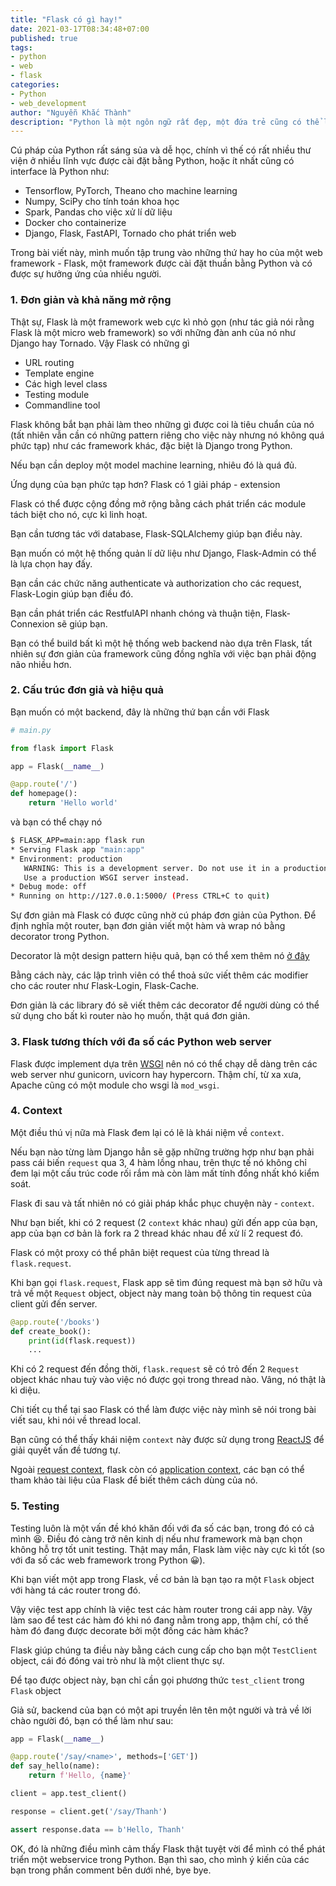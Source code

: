 ```yaml
---
title: "Flask có gì hay!"
date: 2021-03-17T08:34:48+07:00
published: true
tags:
- python
- web
- flask
categories:
- Python
- web_development
author: "Nguyễn Khắc Thành"
description: "Python là một ngôn ngữ rất đẹp, một đứa trẻ cũng có thể làm quen với lập trình bằng Python. Và chẳng có gì lạ khi có những lớp học lập trình cho trẻ con được mở ra và ngôn ngữ mà họ chọn lại là Python."
---
```



Cú pháp của Python rất sáng sủa và dễ học, chính vì thế có rất nhiều thư viện ở nhiều lĩnh vực được cài đặt bằng Python, hoặc ít nhất cũng có interface là Python như:

- Tensorflow, PyTorch, Theano cho machine learning
- Numpy, SciPy cho tính toán khoa học
- Spark, Pandas cho việc xử lí dữ liệu
- Docker cho containerize
- Django, Flask, FastAPI, Tornado cho phát triển web

Trong bài viết này, mình muốn tập trung vào những thứ hay ho của một web framework - Flask, một framework được cài đặt thuần bằng Python và có được sự hưởng ứng của nhiều người.


### 1. Đơn giản và khả năng mở rộng

Thật sự, Flask là một framework web cực kì nhỏ gọn (như tác giả nói rằng Flask là một micro web framework) so với những đàn anh của nó như Django hay Tornado. Vậy Flask có những gì

- URL routing
- Template engine
- Các high level class
- Testing module
- Commandline tool

Flask không bắt bạn phải làm theo những gì được coi là tiêu chuẩn của nó (tất nhiên vẫn cần có những pattern riêng cho việc này nhưng nó không quá phức tạp) như các framework khác, đặc biệt là Django trong Python.

Nếu bạn cần deploy một model machine learning, nhiêu đó là quá đủ.

Ứng dụng của bạn phức tạp hơn? Flask có 1 giải pháp - extension

Flask có thể được cộng đồng mở rộng bằng cách phát triển các module tách biệt cho nó, cực kì linh hoạt.

Bạn cần tương tác với database, Flask-SQLAlchemy giúp bạn điều này.

Bạn muốn có một hệ thống quản lí dữ liệu như Django, Flask-Admin có thể là lựa chọn hay đấy.

Bạn cần các chức năng authenticate và authorization cho các request, Flask-Login giúp bạn điều đó.

Bạn cần phát triển các RestfulAPI nhanh chóng và thuận tiện, Flask-Connexion sẽ giúp bạn.

Bạn có thể build bất kì một hệ thống web backend nào dựa trên Flask, tất nhiên sự đơn giản của framework cũng đồng nghĩa với việc bạn phải động não nhiều hơn.

### 2. Cấu trúc đơn giả và hiệu quả

Bạn muốn có một backend, đây là những thứ bạn cần với Flask

```python
# main.py

from flask import Flask

app = Flask(__name__)

@app.route('/')
def homepage():
	return 'Hello world'
```

và bạn có thể chạy nó

```sh
$ FLASK_APP=main:app flask run
* Serving Flask app "main:app"
* Environment: production
   WARNING: This is a development server. Do not use it in a production deployment.
   Use a production WSGI server instead.
* Debug mode: off
* Running on http://127.0.0.1:5000/ (Press CTRL+C to quit)
```

Sự đơn giản mà Flask có được cũng nhờ cú pháp đơn giản của Python. Để định nghĩa một router, bạn đơn giản viết một hàm và wrap nó bằng decorator trong Python.

Decorator là một design pattern hiệu quả, bạn có thể xem thêm nó [ở đây](https://en.wikipedia.org/wiki/Decorator_pattern)

Bằng cách này, các lập trình viên có thể thoả sức viết thêm các modifier cho các router như Flask-Login, Flask-Cache.

Đơn giản là các library đó sẽ viết thêm các decorator để người dùng có thể sử dụng cho bất kì router nào họ muốn, thật quá đơn giản.

### 3. Flask tương thích với đa số các Python web server

Flask được implement dựa trên [WSGI](https://wsgi.readthedocs.io/en/latest/what.html) nên nó có thể chạy dễ dàng trên các web server như gunicorn, uvicorn hay hypercorn. Thậm chí, từ xa xưa, Apache cũng có một module cho wsgi là `mod_wsgi`.


### 4. Context

Một điều thú vị nữa mà Flask đem lại có lẽ là khái niệm về `context`.

Nếu bạn nào từng làm Django hẳn sẽ gặp những trường hợp như bạn phải pass cái biến `request` qua 3, 4 hàm lồng nhau, trên thực tế nó không chỉ đem lại một cấu trúc code rối rắm mà còn làm mất tính đồng nhất khó kiểm soát.

Flask đi sau và tất nhiên nó có giải pháp khắc phục chuyện này - `context`.

Như bạn biết, khi có 2 request (2 `context` khác nhau) gửi đến app của bạn, app của bạn cơ bản là fork ra 2 thread khác nhau để xử lí 2 request đó.

Flask có một proxy có thể phân biệt request của từng thread là `flask.request`.

Khi bạn gọi `flask.request`, Flask app sẽ tìm đúng request mà bạn sở hữu và trả về một `Request` object, object này mang toàn bộ thông tin request của client gửi đến server.

```python
@app.route('/books')
def create_book():
	print(id(flask.request))
	...
```

Khi có 2 request đến đồng thời, `flask.request` sẽ có trỏ đến 2 `Request` object khác nhau tuỳ vào việc nó được gọi trong thread nào. Vâng, nó thật là kì diệu.

Chi tiết cụ thể tại sao Flask có thể làm được việc này mình sẽ nói trong bài viết sau, khi nói về thread local.

Bạn cũng có thể thấy khái niệm `context` này được sử dụng trong [ReactJS](https://reactjs.org/docs/context.html) để giải quyết vấn đề tương tự.

Ngoài [request context](https://flask.palletsprojects.com/en/1.1.x/reqcontext/), flask còn có [application context](https://flask.palletsprojects.com/en/1.1.x/appcontext/), các bạn có thể tham khảo tài liệu của Flask để biết thêm cách dùng của nó.

### 5. Testing

Testing luôn là một vấn đề khó khăn đối với đa số các bạn, trong đó có cả mình 😆. Điều đó càng trở nên kinh dị nếu như framework mà bạn chọn không hỗ trợ tốt unit testing. Thật may mắn, Flask làm việc này cực kì tốt (so với đa số các web framework trong Python 😀).

Khi bạn viết một app trong Flask, về cơ bản là bạn tạo ra một `Flask` object với hàng tá các router trong đó.

Vậy việc test app chính là việc test các hàm router trong cái app này. Vậy làm sao để test các hàm đó khi nó đang nằm trong app, thậm chí, có thế hàm đó đang được decorate bởi một đống các hàm khác?

Flask giúp chúng ta điều này bằng cách cung cấp cho bạn một `TestClient` object, cái đó đóng vai trò như là một client thực sự.

Để tạo được object này, bạn chỉ cần gọi phương thức `test_client` trong `Flask` object

Giả sử, backend của bạn có một api truyền lên tên một người và trả về lời chào người đó, bạn có thể làm như sau:

```python
app = Flask(__name__)

@app.route('/say/<name>', methods=['GET'])
def say_hello(name):
	return f'Hello, {name}'

client = app.test_client()

response = client.get('/say/Thanh')

assert response.data == b'Hello, Thanh'
```

OK, đó là những điều mình cảm thấy Flask thật tuyệt vời để mình có thể phát triển một webservice trong Python. Bạn thì sao, cho mình ý kiến của các bạn trong phần comment bên dưới nhé, bye bye.
